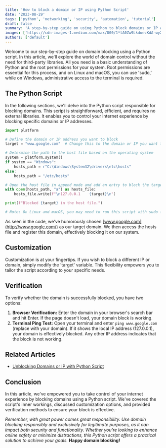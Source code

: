 ```yaml
---
title: 'How to block a domain or IP using Python Script'
date: '2023-08-29'
tags: ['python', 'networking', 'security', 'automation', 'tutorial']
draft: false
summary: 'A step-by-step guide on using Python to block domains or IP addresses by modifying the hosts file, including verification methods and customization options.'
images: ['https://cdn-images-1.medium.com/max/800/1*tA0Zw9LkdoecKdA-wyXIjg.jpeg']
authors: ['default']
---
```


Welcome to our step-by-step guide on domain blocking using a Python script. In this article, we'll explore the world of domain control without the need for third-party libraries. All you need is a basic understanding of Python and the root permissions for your system. Root permissions are essential for this process, and on Linux and macOS, you can use 'sudo,' while on Windows, administrative access to the terminal is required.

## The Python Script

In the following sections, we'll delve into the Python script responsible for blocking domains. This script is straightforward, efficient, and requires no external libraries. It enables you to control your internet experience by blocking specific domains or IP addresses.

```python
import platform

# Define the domain or IP address you want to block
target = "www.google.com"  # Change this to the domain or IP you want to block

# Determine the path to the host file based on the operating system
system = platform.system()
if system == "Windows":
    hosts_path = r"C:\Windows\System32\drivers\etc\hosts"
else:
    hosts_path = "/etc/hosts"

# Open the host file in append mode and add an entry to block the target
with open(hosts_path, "a") as hosts_file:
    hosts_file.write(f"\n127.0.0.1    {target}\n")

print(f"Blocked {target} in the host file.")

# Note: On Linux and macOS, you may need to run this script with sudo for write access to /etc/hosts.
```

<BlogNewsletterForm title="Want more Python automation tutorials?" />

As seen in the code, we've humorously chosen [www.google.com](http://www.google.com/) as our target domain. We then access the hosts file and register this domain, effectively blocking it on our system.

## Customization

Customization is at your fingertips. If you wish to block a different IP or domain, simply modify the 'target' variable. This flexibility empowers you to tailor the script according to your specific needs.

## Verification

To verify whether the domain is successfully blocked, you have two options:

1. **Browser Verification:** Enter the domain in your browser's search bar and hit Enter. If the page doesn't load, your domain block is working.
2. **Terminal Ping Test:** Open your terminal and enter `ping www.google.com` (replace with your domain). If it shows the local IP address (127.0.0.1), your domain is effectively blocked. Any other IP address indicates that the block is not working.

## Related Articles

- [Unblocking Domains or IP with Python Script](https://ysrazsingh.medium.com/unblocking-domains-or-ip-with-python-script-99afc6dbc635)

## Conclusion

In this article, we've empowered you to take control of your internet experience by blocking domains using a Python script. We've covered the script's inner workings, discussed customization options, and provided verification methods to ensure your block is effective.

_Remember, with great power comes great responsibility. Use domain blocking responsibly and exclusively for legitimate purposes, as it can impact both security and functionality. Whether you're looking to enhance online safety or minimize distractions, this Python script offers a practical solution to achieve your goals._ **Happy domain blocking!**
